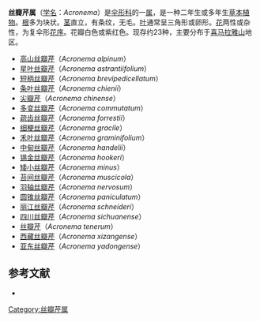 {{NoteTA|G1=LS}}
{{Automatic taxobox
| name = 丝瓣芹属
| status = 
| status_system = 
| image =
| taxon = Acronema
| authority = [[Falc.|Falc.]] ex [[Edgew.|Edgew.]]
}}
'''丝瓣芹属'''（[[学名|学名]]：''Acronema''）是[[伞形科|伞形科]]的一[[属|属]]，是一种二年生或多年生[[草本植物|草本植物]]。[[根|根]]多为块状。[[茎|茎]]直立，有条纹，无毛。[[叶|叶]]通常呈三角形或卵形。[[花|花]]两性或杂性，为复伞形[[花序|花序]]。花瓣白色或紫红色。现存约23种，主要分布于[[喜马拉雅山|喜马拉雅山]]地区。 
*[[高山丝瓣芹|高山丝瓣芹]]（''Acronema alpinum''）
*[[星叶丝瓣芹|星叶丝瓣芹]]（''Acronema astrantiifolium''）
*[[短柄丝瓣芹|短柄丝瓣芹]]（''Acronema brevipedicellatum''）
*[[条叶丝瓣芹|条叶丝瓣芹]]（''Acronema chienii''）
*[[尖瓣芹|尖瓣芹]]（''Acronema chinense''）
*[[多变丝瓣芹|多变丝瓣芹]]（''Acronema commutatum''）
*[[疏齿丝瓣芹|疏齿丝瓣芹]]（''Acronema forrestii''）
*[[细梗丝瓣芹|细梗丝瓣芹]]（''Acronema gracile''）
*[[禾叶丝瓣芹|禾叶丝瓣芹]]（''Acronema graminifolium''）
*[[中甸丝瓣芹|中甸丝瓣芹]]（''Acronema handelii''）
*[[锡金丝瓣芹|锡金丝瓣芹]]（''Acronema hookeri''）
*[[矮小丝瓣芹|矮小丝瓣芹]]（''Acronema minus''）
*[[苔间丝瓣芹|苔间丝瓣芹]]（''Acronema muscicola''）
*[[羽轴丝瓣芹|羽轴丝瓣芹]]（''Acronema nervosum''）
*[[圆锥丝瓣芹|圆锥丝瓣芹]]（''Acronema paniculatum''）
*[[丽江丝瓣芹|丽江丝瓣芹]]（''Acronema schneideri''）
*[[四川丝瓣芹|四川丝瓣芹]]（''Acronema sichuanense''）
*[[丝瓣芹|丝瓣芹]]（''Acronema tenerum''）
*[[西藏丝瓣芹|西藏丝瓣芹]]（''Acronema xizangense''）
*[[亚东丝瓣芹|亚东丝瓣芹]]（''Acronema yadongense''）
==参考文献==
* {{cite web | url = http://www.swplant.csdb.cn/eflora/View/Search/chs_contents.aspx?l_name=Acronema%20Edgew. | title = 丝瓣芹属 | work = 《中国植物物种信息数据库》 | publisher = 中国科学院昆明植物研究所 | author =  | accessdate = 2011-05-15 | archive-url = https://web.archive.org/web/20160304124844/http://www.swplant.csdb.cn/eflora/View/Search/chs_contents.aspx?l_name=Acronema%20Edgew. | archive-date = 2016-03-04 | dead-url = yes }}
{{Taxonbar|from=Q1088227}}

[[Category:丝瓣芹属|Category:丝瓣芹属]]


{{Apiales-stub}}